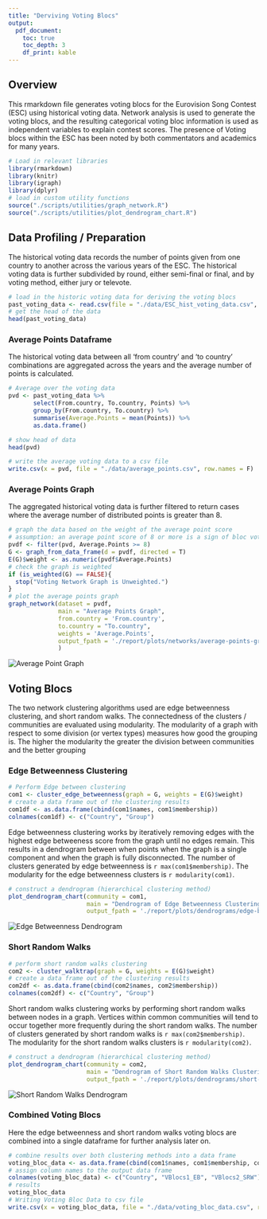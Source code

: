 ```yaml
---
title: "Derviving Voting Blocs"
output: 
  pdf_document:
    toc: true
    toc_depth: 3
    df_print: kable
---
```


## Overview

This rmarkdown file generates voting blocs for the Eurovision Song Contest (ESC) using historical voting data. Network analysis is used to generate the voting blocs, and the resulting categorical voting bloc information is used as independent variables to explain contest scores. The presence of Voting blocs within the ESC has been noted by both commentators and academics for many years. 

```r
# Load in relevant libraries
library(rmarkdown)
library(knitr)
library(igraph)
library(dplyr)
# load in custom utility functions
source("./scripts/utilities/graph_network.R")
source("./scripts/utilities/plot_dendrogram_chart.R")
```

## Data Profiling / Preparation

The historical voting data records the number of points given from one country to another across the various years of the ESC. The historical voting data is further subdivided by round, either semi-final or final, and by voting method, either jury or televote.

```r
# load in the historic voting data for deriving the voting blocs
past_voting_data <- read.csv(file = "./data/ESC_hist_voting_data.csv", header = T)
# get the head of the data
head(past_voting_data)
```

### Average Points Dataframe

The historical voting data between all 'from country' and 'to country' combinations are aggregated across the years and the average number of points is calculated.

```r
# Average over the voting data
pvd <- past_voting_data %>% 
       select(From.country, To.country, Points) %>%
       group_by(From.country, To.country) %>%
       summarise(Average.Points = mean(Points)) %>%
       as.data.frame()

# show head of data
head(pvd)

# write the average voting data to a csv file
write.csv(x = pvd, file = "./data/average_points.csv", row.names = F)
```

### Average Points Graph

The aggregated historical voting data is further filtered to return cases where the average number of distributed points is greater than 8.

```r
# graph the data based on the weight of the average point score
# assumption: an average point score of 8 or more is a sign of bloc voting
pvdf <- filter(pvd, Average.Points >= 8)
G <- graph_from_data_frame(d = pvdf, directed = T)
E(G)$weight <- as.numeric(pvdf$Average.Points)
# check the graph is weighted
if (is_weighted(G) == FALSE){
  stop("Voting Network Graph is Unweighted.")
}
# plot the average points graph
graph_network(dataset = pvdf, 
              main = "Average Points Graph",
              from.country = 'From.country', 
              to.country = "To.country", 
              weights = 'Average.Points',
              output_fpath = './report/plots/networks/average-points-graph.jpg'
              )
```

![Average Point Graph](../report/plots/networks/average-points-graph.jpg)\newline

## Voting Blocs

The two network clustering algorithms used are edge betweenness clustering, and short random walks. The connectedness of the clusters / communities are evaluated using modularity. The modularity of a graph with respect to some division (or vertex types) measures how good the grouping is. The higher the modularity the greater the division between communities and the better grouping

### Edge Betweenness Clustering

```r
# Perform Edge between clustering
com1 <- cluster_edge_betweenness(graph = G, weights = E(G)$weight)
# create a data frame out of the clustering results
com1df <- as.data.frame(cbind(com1$names, com1$membership))
colnames(com1df) <- c("Country", "Group")
```

Edge betweenness clustering works by iteratively removing edges with the highest edge betweeness score from the graph until no edges remain. This results in a dendrogram between when points when the graph is a single component and when the graph is fully disconnected. The number of clusters generated by edge betweenness is `r max(com1$membership)`. The modularity for the edge betweenness clusters is `r modularity(com1)`.

```r
# construct a dendrogram (hierarchical clustering method)
plot_dendrogram_chart(community = com1, 
                      main = "Dendrogram of Edge Betweenness Clustering",
                      output_fpath = './report/plots/dendrograms/edge-betweenness-dendrogram.jpg')
```

![Edge Betweenness Dendrogram](../report/plots/dendrograms/edge-betweenness-dendrogram.jpg)\newline

### Short Random Walks

```r
# perform short random walks clustering
com2 <- cluster_walktrap(graph = G, weights = E(G)$weight)
# create a data frame out of the clustering results
com2df <- as.data.frame(cbind(com2$names, com2$membership))
colnames(com2df) <- c("Country", "Group")
```

Short random walks clustering works by performing short random walks between nodes in a graph. Vertices within common communities will tend to occur together more frequently during the short random walks. The number of clusters generated by short random walks is `r max(com2$membership)`. The modularity for the short random walks clusters is `r modularity(com2)`.

```r
# construct a dendrogram (hierarchical clustering method)
plot_dendrogram_chart(community = com2, 
                      main = "Dendrogram of Short Random Walks Clustering",
                      output_fpath = './report/plots/dendrograms/short-random-walks-dendrogram.jpg')
```

![Short Random Walks Dendrogram](../report/plots/dendrograms/short-random-walks-dendrogram.jpg)\newline

### Combined Voting Blocs

Here the edge betweenness and short random walks voting blocs are combined into a single dataframe for further analysis later on.


```r
# combine results over both clustering methods into a data frame
voting_bloc_data <- as.data.frame(cbind(com1$names, com1$membership, com2$membership))
# assign column names to the output data frame
colnames(voting_bloc_data) <- c("Country", "VBlocs1_EB", "VBlocs2_SRW")
# results
voting_bloc_data
# Writing Voting Bloc Data to csv file
write.csv(x = voting_bloc_data, file = "./data/voting_bloc_data.csv", row.names = F)
```

